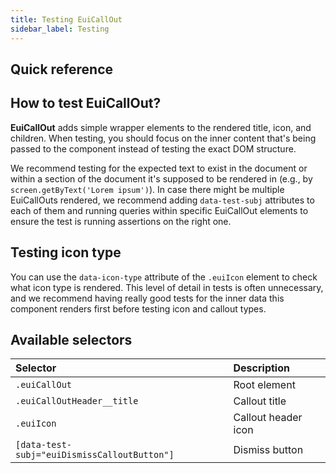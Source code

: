 ```yaml
---
title: Testing EuiCallOut
sidebar_label: Testing
---
```



## Quick reference

<QuickReference />

## How to test EuiCallOut?

**EuiCallOut** adds simple wrapper elements to the rendered title, icon, and children. When testing, you should
focus on the inner content that's being passed to the component instead of testing the exact DOM structure.

We recommend testing for the expected text to exist in the document or within a section of the document it's supposed
to be rendered in (e.g., by `screen.getByText('Lorem ipsum')`). In case there might be multiple EuiCallOuts rendered,
we recommend adding `data-test-subj` attributes to each of them and running queries within specific EuiCallOut
elements to ensure the test is running assertions on the right one.

## Testing icon type

You can use the `data-icon-type` attribute of the `.euiIcon` element to check what icon type is rendered.
This level of detail in tests is often unnecessary, and we recommend having really good tests
for the inner data this component renders first before testing icon and callout types.

## Available selectors

| Selector                                     | Description         |
|:---------------------------------------------|:--------------------|
| `.euiCallOut`                                | Root element        |
| `.euiCallOutHeader__title`                   | Callout title       |
| `.euiIcon`                                   | Callout header icon |
| `[data-test-subj="euiDismissCalloutButton"]` | Dismiss button      |
